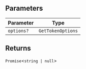 ## Parameters

| Parameter  | Type              |
| ---------- | ----------------- |
| `options?` | `GetTokenOptions` |

## Returns

`Promise`\<<code>string \| null</code>\>
